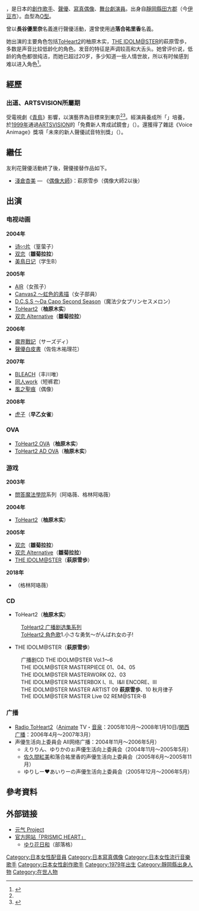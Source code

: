 {{expand|time=2016-09-14T03:11:50+00:00}}
{{update|time=2016-09-14T03:11:50+00:00}}
{{藝人
|姓名 = 友利花
|類型 = 女歌手
|圖片 = 
|圖片尺寸 = 
|圖片簡介 = 
|本名 = 
|外文名 = 友利花
|外文 = ja
|羅馬拼音 = 
|英文名 = 
|暱稱 = {{lang|ja|ゆりしー}}、{{lang|ja|ゆりちゃん}}
|其他藝名 = 落合祐里香（2006年 - 2009年）
|國籍 = 
|民族 = 
|籍貫 = 
|出生日期 = {{Birth date and age|1979|12|9}}
|出生地點 = {{JPN}}[[靜岡縣|靜岡縣]][[田方郡|田方郡]]{{link-ja|修善寺町}}<ref name="indagroove">{{Cite web|url = https://indagroove.com/other/page/yurika.html|script-title = ja : 友利花|publisher = in da groove|language = ja|accessdate = 2020-01-05|archive-date = 2019-12-25|archive-url = https://web.archive.org/web/20191225071527/https://indagroove.com/other/page/yurika.html|dead-url = no}}</ref>
|逝世日期 = 
|逝世地點 = 
|職業 = [[創作歌手|創作歌手]]、[[聲優|聲優]]、[[寫真偶像|寫真偶像]]
|語言 = 
|教育程度 = 
|母校 = 
|宗教信仰 = 
|配偶 = 
|兒女 = 
|父母 = 
|親屬 = 
|音樂類型 = [[日本流行音樂|J-POP]]
|演奏樂器 = 
|出道地點 = 
|出道日期 = 
|出道作 = 
|代表作 = 
|著名角色 = 
|活躍年代 = 2006年 -
|唱片公司 = 
|經紀公司 = {{link-ja|BLOW WIND RECORDS|ブロー・ウィンド・レコード}}（2008年 - 2009年）<br />in da groove（2011年 - ）
|網站 = 
|相關團體 = {{lang|ja|クリスタルチェリーズ}}（2000年 - ？）<br />Cherry's（2002年 - ？）
|IMDb = 
|現任成員 = 
|過往成員 = 
|獎項 = 
|module = {{Japanese|embed=yes|japanese=友利花|kana=ゆりか|romaji=Yurika}}
}}
{{配音員
|姓名= 長谷優里奈
|外文名= 長谷優里奈
|外文= ja
|藝名= 落合祐里香（2006年 - 2009年）<br />長谷優里奈（2009年 - 2014年）
|血型= [[ABO血型系统|O型]]
|任職紀錄= 2000年 - 2014年
|代表作= 柚原木實（[[To_Heart_2|ToHeart2]]）<br />萩原雪步（[[偶像大师系列|偶像大師]]）
|module= {{Japanese|embed=yes|japanese=長谷 優里奈|kana=はせ ゆりな|romaji=Hase Yurina}}
}}

{{nihongo|'''友利花'''|友利花/ゆりか|lead=yes|extra={{bd|1979年|12月9日<ref>{{Cite web|url = https://ameblo.jp/yurisii/entry-11423149871.html|script-title = ja : １２月９日♪|author = 長谷優里奈|date = 2012-12-09|work = {{lang|ja|長谷優里奈　Honey　Green}}|publisher = Ameba|language = ja|accessdate = 2020-01-05|archive-date = 2016-05-24|archive-url = https://web.archive.org/web/20160524211939/http://ameblo.jp/yurisii/entry-11423149871.html|dead-url = no}}</ref>}}}}，是日本的[[創作歌手|創作歌手]]、[[聲優|聲優]]、[[寫真偶像|寫真偶像]]、[[演員|舞台劇演員]]。出身自[[靜岡縣|靜岡縣]][[田方郡|田方郡]]{{link-ja|修善寺町}}（今[[伊豆市|伊豆市]]）。血型為[[ABO血型系统|O型]]。

曾以'''長谷優里奈'''名義進行聲優活動，還曾使用過'''落合祐里香'''名義。

她出演的主要角色包括[[ToHeart2|ToHeart2]]的柚原木实，[[THE_IDOLM@STER|THE IDOLM@STER]]的萩原雪歩，多数是声音比较低龄化的角色。发音的特征是声调较高和大舌头。她曾评价说，低龄的角色都很纯洁，而她已超过20岁，多少知道一些人情世故，所以有时候感到难以进入角色<ref>{{Cite web |url=http://www.famitsu.com/anime/news/1211503_1558.html |title=落合祐里香インタビュー：諦めずに夢を追い求めた日々 |accessdate=2008-10-18 |archive-date=2008-10-02 |archive-url=https://web.archive.org/web/20081002174036/http://www.famitsu.com/anime/news/1211503_1558.html |dead-url=no }}</ref>。

== 經歷 ==
=== 出道、ARTSVISION所屬期 ===
受電視劇《[[青鳥_(電視劇)|青鳥]]》影響，以演藝界為目標來到東京<ref name="indagroove" /><ref name="kokorohana"> {{Cite book| author = {{lang|ja|ゆりしー}}| title = {{lang|ja|ココロ花}}| publisher = {{lang|ja|飛鳥新社}}| date = 2007-11| ISBN = 978-4-87031-804-5| accessdate = 2020-01-05| language = ja}} </ref>。經演員養成所「{{lang|ja|俳優ヴィラ}}」培養，於[[1999年|1999年]]通過[[ARTSVISION|ARTSVISION]]的「免費新人育成試鏡會」（{{lang|ja|無料新人育成オーディション}}）。還獲得了雜誌《Voice Animage》獎項「未來的新人聲優試音特別獎」（{{lang|ja|未来の新人声優オーディション特別賞}}）。

== 繼任 ==
友利花聲優活動終了後，聲優接替作品如下。
* [[淺倉杏美|淺倉杏美]] — 《[[偶像大師|偶像大師]]》：萩原雪歩（偶像大師2以後）

== 出演 ==
=== 电视动画 ===
'''2004年'''
* [[诗∽片|诗∽片]]（篁萤子）
* [[双恋|双恋]]（'''雛菊拉拉'''）
* [[美鳥日记|美鳥日记]]（学生B）
'''2005年'''
* [[AIR_(遊戲)|AIR]]（女孩子）
* [[Canvas2|Canvas2 〜虹色的素描]]（女子部員）
* [[初音岛|D.C.S.S 〜Da Capo Second Season]]（魔法少女プリンセスメロン）
* [[ToHeart2|ToHeart2]]（'''柚原木实'''）
* [[双恋|双恋 Alternative]]（'''雛菊拉拉'''）
'''2006年'''
* [[魔界戰記|魔界戰記]]（サーズディ）
* [[聲優白皮書|聲優白皮書]]（佐佐木祐理花）
'''2007年'''
* [[BLEACH|BLEACH]]（丰川唯）
* [[同人work|同人work]]（短裤君）
* [[風之聖痕|風之聖痕]]（偶像）
'''2008年'''
* [[虎子_(日本漫畫)|虎子]]（'''早乙女雀'''）

=== OVA ===
* [[ToHeart2_OVA|ToHeart2 OVA]]（'''柚原木实'''）
* [[ToHeart2_AD_OVA|ToHeart2 AD OVA]]（'''柚原木实'''）

=== 游戏 ===
'''2003年'''
* [[問答魔法學院|問答魔法學院]]系列（阿珞薇、格林阿珞薇）
'''2004年'''
* [[ToHeart2|ToHeart2]]（'''柚原木实'''）
'''2005年'''
* [[双恋|双恋]]（'''雛菊拉拉'''）
* [[双恋_Alternative|双恋 Alternative]]（'''雛菊拉拉'''）
* [[THE_IDOLM@STER|THE IDOLM@STER]]（'''萩原雪歩'''）
'''2018年'''
* {{lj|轟炸少女|ボンバーガール (ゲーム)}}（格林阿珞薇）

=== CD ===
* ToHeart2（'''柚原木实'''）
: [[ToHeart2|ToHeart2 广播剧选集系列]]
: [[ToHeart2|ToHeart2 角色歌]]1.小さな勇気〜がんばれ女の子!
* THE IDOLM@STER（'''萩原雪歩'''）
: 广播剧CD THE IDOLM@STER Vol.1〜6
: THE IDOLM@STER MASTERPIECE 01、04、05
: THE IDOLM@STER MASTERWORK 02、03
: THE IDOLM@STER MASTERBOX I、Ⅱ、I&Ⅱ ENCORE、Ⅲ
: THE IDOLM@STER MASTER ARTIST 09 '''萩原雪歩'''、10 秋月律子
: THE IDOLM@STER MASTER Live 02 REM@STER-B
=== 广播 ===
* [[Radio_ToHeart2|Radio ToHeart2]]（[[Animate|Animate]] TV・[[音泉|音泉]]：2005年10月〜2008年1月10日/[[関西广播|関西广播]]：2006年4月〜2007年3月）
* 声優生活向上委員会 AII网络广播：2004年11月〜2006年5月）
** えりりん、ゆりかのぉ声優生活向上委員会（2004年11月〜2005年5月）
** [[佐久間紅美|佐久間紅美]]和落合祐里香的声優生活向上委員会（2005年6月〜2005年11月）
** ゆりしー♥あいりーの声優生活向上委員会（2005年12月〜2006年5月）

== 參考資料 ==
{{reflist}}

== 外部链接 ==
* [https://web.archive.org/web/20080406143532/http://genki-pro.com/women/prof24.html 元气 Project]
* [https://web.archive.org/web/20080404160030/http://www.yurisii.net/ 官方网站「PRISMIC HEART」]
** [http://yaplog.jp/yurisii/ ゆり花日和]{{Wayback|url=http://yaplog.jp/yurisii/ |date=20080416164221 }}（部落格）

{{Authority control}}
{{DEFAULTSORT:Hase Yurina}}
[[Category:日本女性配音員|Category:日本女性配音員]]
[[Category:日本寫真偶像|Category:日本寫真偶像]]
[[Category:日本女性流行音樂歌手|Category:日本女性流行音樂歌手]]
[[Category:日本女性創作歌手|Category:日本女性創作歌手]]
[[Category:1979年出生|Category:1979年出生]]
[[Category:靜岡縣出身人物|Category:靜岡縣出身人物]]
[[Category:在世人物|Category:在世人物]]